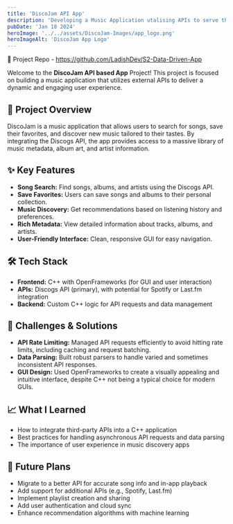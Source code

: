 ```yaml
---
title: 'DiscoJam API App'
description: 'Developing a Music Application utalising APIs to serve the app'
pubDate: 'Jan 18 2024'
heroImage: '../../assets/DiscoJam-Images/app_logo.png'
heroImageAlt: 'DiscoJam App Logo'
---
```


🔗 Project Repo - https://github.com/LadishDev/S2-Data-Driven-App


Welcome to the **DiscoJam API based App** Project! This project is focused on building a music application that utilizes external APIs to deliver a dynamic and engaging user experience.


## 🎵 Project Overview

DiscoJam is a music application that allows users to search for songs, save their favorites, and discover new music tailored to their tastes. By integrating the Discogs API, the app provides access to a massive library of music metadata, album art, and artist information.


## ✨ Key Features

- **Song Search:** Find songs, albums, and artists using the Discogs API.
- **Save Favorites:** Users can save songs and albums to their personal collection.
- **Music Discovery:** Get recommendations based on listening history and preferences.
- **Rich Metadata:** View detailed information about tracks, albums, and artists.
- **User-Friendly Interface:** Clean, responsive GUI for easy navigation.


## 🛠️ Tech Stack

- **Frontend:** C++ with OpenFrameworks (for GUI and user interaction)
- **APIs:** Discogs API (primary), with potential for Spotify or Last.fm integration
- **Backend:** Custom C++ logic for API requests and data management


## 🚧 Challenges & Solutions

- **API Rate Limiting:** Managed API requests efficiently to avoid hitting rate limits, including caching and request batching.
- **Data Parsing:** Built robust parsers to handle varied and sometimes inconsistent API responses.
- **GUI Design:** Used OpenFrameworks to create a visually appealing and intuitive interface, despite C++ not being a typical choice for modern GUIs.


## 📈 What I Learned

- How to integrate third-party APIs into a C++ application
- Best practices for handling asynchronous API requests and data parsing
- The importance of user experience in music discovery apps


## 🚀 Future Plans

- Migrate to a better API for accurate song info and in-app playback
- Add support for additional APIs (e.g., Spotify, Last.fm)
- Implement playlist creation and sharing
- Add user authentication and cloud sync
- Enhance recommendation algorithms with machine learning
